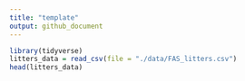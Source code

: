 ```yaml
---
title: "template"
output: github_document
---
```


```r
library(tidyverse)
litters_data = read_csv(file = "./data/FAS_litters.csv")
head(litters_data)

```

